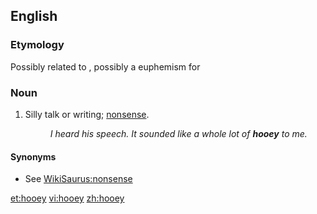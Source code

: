 ==English==

===Etymology===
Possibly related to {{term|phooey}}, possibly a euphemism for {{term|horseshit}}

===Noun===
{{en-noun|-}}

# {{slang}} Silly talk or writing; [[nonsense]].
#: ''I heard his speech. It sounded like a whole lot of '''hooey''' to me.''

====Synonyms====
* See [[WikiSaurus:nonsense]]

[[et:hooey]]
[[vi:hooey]]
[[zh:hooey]]